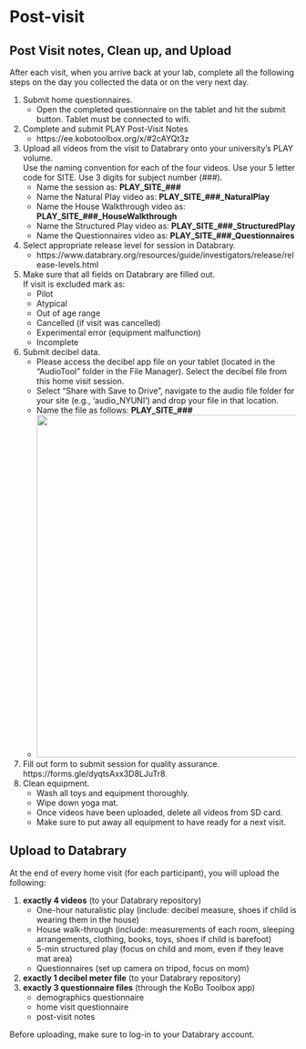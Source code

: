 # Post-visit

## Post Visit notes, Clean up, and Upload 

After each visit, when you arrive back at your lab, complete all the following steps on the day you collected the data or on the very next day.

1. Submit home questionnaires.
    - Open the completed questionnaire on the tablet and hit the submit button. Tablet must be connected to wifi.   
2. Complete and submit PLAY Post-Visit Notes   
    - https://ee.kobotoolbox.org/x/#2cAYQt3z   
3. Upload all videos from the visit to Databrary onto your university's PLAY volume. <br>
Use the naming convention for each of the four videos. Use your 5 letter code for SITE. Use 3 digits for subject number (###).
    - Name the session as: <b>PLAY_SITE_###</b>  
    - Name the Natural Play video as: <b>PLAY_SITE_###_NaturalPlay</b>  
    - Name the House Walkthrough video as: <b>PLAY_SITE_###_HouseWalkthrough</b>  
    - Name the Structured Play video as: <b>PLAY_SITE_###_StructuredPlay</b>  
    - Name the Questionnaires video as: <b>PLAY_SITE_###_Questionnaires</b>  
4. Select appropriate release level for session in Databrary.
    - https://www.databrary.org/resources/guide/investigators/release/release-levels.html
5. Make sure that all fields on Databrary are filled out. <br>
If visit is excluded mark as:
    - Pilot
    - Atypical
    - Out of age range
    - Cancelled (if visit was cancelled)
    - Experimental error (equipment malfunction)
    - Incomplete
6. Submit decibel data.
    - Please access the decibel app file on your tablet (located in the "AudioTool" folder in the File Manager). Select the decibel file from this home visit session. 
    - Select "Share with Save to Drive", navigate to the audio file folder for your site (e.g., ‘audio_NYUNI’) and drop your file in that location.
    - Name the file as follows: <b>PLAY_SITE_###</b>
    - <img src="img/audiotool.png" width="600px">
7. Fill out form to submit session for quality assurance. https://forms.gle/dyqtsAxx3D8LJuTr8.
8. Clean equipment.
    - Wash all toys and equipment thoroughly.
    - Wipe down yoga mat.
    - Once videos have been uploaded, delete all videos from SD card.
    - Make sure to put away all equipment to have ready for a next visit.

## Upload to Databrary

At the end of every home visit (for each participant), you will upload the following:

1. **exactly 4 videos** (to your Databrary repository)
    - One-hour naturalistic play (include: decibel measure, shoes if child is wearing them in the house)
    - House walk-through (include: measurements of each room, sleeping arrangements, clothing, books, toys, shoes if child is barefoot)
    - 5-min structured play (focus on child and mom, even if they leave mat area)
    - Questionnaires (set up camera on tripod, focus on mom)
2. **exactly 1 decibel meter file** (to your Databrary repository)
3. **exactly 3 questionnaire files** (through the KoBo Toolbox app)
    - demographics questionnaire
    - home visit questionnaire
    - post-visit notes
    
Before uploading, make sure to log-in to your Databrary account.
